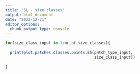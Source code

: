 ```yaml
---
title: "SL - size classes"
output: html_document
date: "2022-12-21"
editor_options: 
  chunk_output_type: console
---
```


```r
for(size_class_input in 1:nr_of_size_classes){
  
  print(plot.patches.classes.points.ES(patch_type_input,
                                       size_class_input))
  
}
```